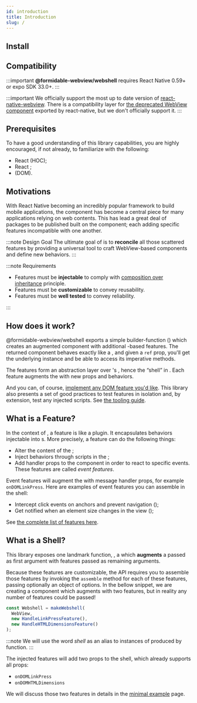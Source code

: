 ```yaml
---
id: introduction
title: Introduction
slug: /
---
```



## Install

<InstallPackageSnippet packages="@formidable-webview/webshell" />

## Compatibility

:::important
**@formidable-webview/webshell** requires React Native 0.59+ or expo SDK 33.0+.
:::

:::important
We officially support the most up to date version of
[react-native-webview](https://github.com/react-native-community/react-native-webview).
There is a compatibility layer for [the deprecated WebView component](https://reactnative.dev/docs/webview) exported by
react-native, but we don't officially support it.
:::

## Prerequisites

To have a good understanding of this library capabilities, you are highly encouraged, if not already, to familiarize with the following:

- React <Term id="hoc" title="Higher Order Components"/> (HOC);
- React <Term id="hooks"/>;
- <Term id="dom" title="Document Object Model" /> (DOM).


## Motivations

With React Native becoming an incredibly popular framework to build mobile
applications, the <WebView /> component has become a central piece for many
applications relying on web contents. This has lead a great deal of packages to
be published built on the <WebView /> component; each adding specific features
incompatible with one another.

:::note Design Goal
The ultimate goal of <Webshell /> is to **reconcile** all those scattered features
by providing a universal tool to craft WebView-based components and define new behaviors.
:::

:::note Requirements

- Features must be **injectable** to comply with [composition over inheritance](https://en.wikipedia.org/wiki/Composition_over_inheritance) principle.
- Features must be **customizable** to convey reusability.
- Features must be **well tested** to convey reliability.

:::

## How does it work?

@formidable-webview/webshell exports a simple builder-function (<Term id="HOC" />) which
creates an augmented <WebView /> component with additional <Term id="DOM" />-based features. The returned
component behaves exactly like a <WebView />, and given a `ref` prop, you'll get
the underlying <WebView /> instance and be able to access its imperative methods.

The <Term id="DOM" /> features form an abstraction layer over <WebView />'s <Term id="messaging system" />,
hence the “shell” in <Webshell />. Each <Term id="DOM" />
feature augments the <WebView /> with new props and behaviors.

And you can, of course, [implement any DOM feature you'd
like](./implementing-features). This library also presents a set of good
practices to test features in isolation and, by extension, test any injected
scripts. See [the tooling guide](./tooling).

## What is a Feature?

In the context of <Webshell />, a feature is like a plugin. It encapsulates
behaviors injectable into <WebView />s. More precisely, a feature can do the
following things:

- Alter the content of the <Term id="DOM" />;
- Inject behaviors through scripts in the <Term id="DOM" />;
- Add handler props to the <WebView /> component in order to react to specific events. These features are called _event features_.

<APIBox reference="Feature" type="class" />

Event features will augment the <WebView/> with <Term id="DOM" /> message
handler props, for example `onDOMLinkPress`. Here are examples of event features you
can assemble in the shell:

- Intercept click events on anchors and prevent navigation (<APIReference reference="HandleLinkPressFeature" type="variable" />);
- Get notified when an element size changes in the view (<APIReference reference="HandleLinkPressFeature" type="variable" />);

See [the complete list of features here](./features).

## What is a Shell?

This library exposes one landmark function, <APIReference reference="makeWebshell" type="function" />, a <Term id="HOC"/>
which **augments** a <WebView /> passed as first argument with features passed
as remaining arguments.

<APIBox reference="makeWebshell" type="function" />

Because these features are customizable, the API requires you to assemble those
features by invoking the `assemble` method for each of these features, passing
optionally an object of options. In the bellow snippet, we are creating a
component which augments <WebView /> with two features, but in reality any number
of features could be passed!

```js
const Webshell = makeWebshell(
  WebView,
  new HandleLinkPressFeature(),
  new HandleHTMLDimensionsFeature()
);
```

:::note
We will use the word _shell_ as an alias to instances of <APIReference reference="WebshellComponent" type="alias" /> produced
by <APIReference reference="makeWebshell" type="function" /> function.
:::

The injected features will add two props to the shell, which already supports all <WebView /> props:

- `onDOMLinkPress`
- `onDOMHTMLDimensions`

We will discuss those two features in details in the [minimal example](./minimal-example) page.
